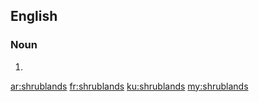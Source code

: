 ==English==

===Noun===
{{head|en|noun plural form|head=[[shrub]][[land]]s}}

# {{plural of|shrubland|lang=en}}

[[ar:shrublands]]
[[fr:shrublands]]
[[ku:shrublands]]
[[my:shrublands]]
